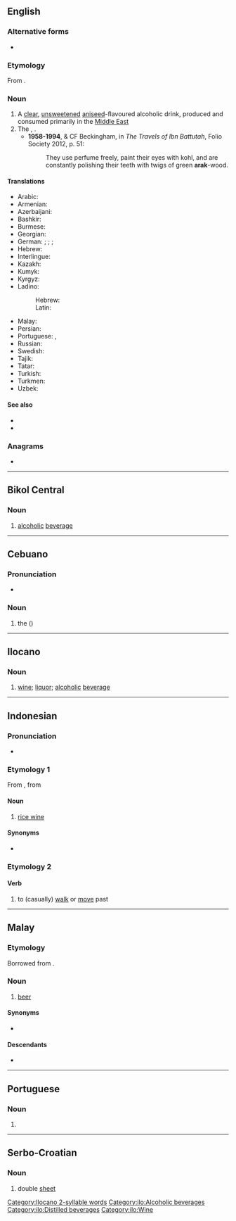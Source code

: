 {{also|árak|arák}}
==English==

===Alternative forms===
* {{alter|en|araq|arrack|rack}}

===Etymology===
From {{bor|en|ar|عَرَق}}.

===Noun===
{{en-noun|-|s}}

# A [[clear]], [[unsweetened]] [[aniseed]]-flavoured alcoholic drink, produced and consumed primarily in the [[Middle East]]
# The {{vern|toothbrush tree}}, {{taxlink|Salvadora persica|species|noshow=1}}.
#* '''1958-1994''', {{w|Hamilton Gibb}} & CF Beckingham, in ''The Travels of Ibn Battutah'', Folio Society 2012, p. 51:
#*: They use perfume freely, paint their eyes with kohl, and are constantly polishing their teeth with twigs of green '''arak'''-wood.

====Translations====
{{trans-top|a Middle Eastern aniseed-flavoured alcoholic drink}}
* Arabic: {{t|ar|عَرَق|m}}
* Armenian: {{t+|hy|արաղ}}
* Azerbaijani: {{t+|az|araq}}
* Bashkir: {{t|ba|араҡы}}
* Burmese: {{t+|my|အရက်}}
* Georgian: {{t|ka|არაყი}}
* German: {{t+|de|Anisschnaps|m}}; {{t+|de|Arak|m}}; {{t+|de|Ouzo|m}}; {{t+|de|Raki|m}}
* Hebrew: {{t+|he|עַרַק|m|tr=arák}}
* Interlingue: {{t|ie|aracc}}
* Kazakh: {{t|kk|арақ}}
* Kumyk: {{t|kum|гьаракъы|tr=haraqı}}
* Kyrgyz: {{t+|ky|арак}}
* Ladino:
*: Hebrew: {{t|lad|ראקי|m}}
*: Latin: {{t|lad|raki|m}}
{{trans-mid}}
* Malay: {{t|ms|arak}}
* Persian: {{t+|fa|عرق|tr='araq}}
* Portuguese: {{t|pt|áraque|m}}, {{t|pt|arak|m}}
* Russian: {{t+|ru|ара́к|m}}
* Swedish: {{t+|sv|arrak|c}}
* Tajik: {{t|tg|арақ}}
* Tatar: {{t+|tt|аракы}}
* Turkish: {{t+|tr|rakı}}
* Turkmen: {{t+|tk|arak}}
* Uzbek: {{t+|uz|aroq}}
{{trans-bottom}}

====See also====
* {{l|en|raki}}
* {{pedia|Arak (distilled beverage)}}

===Anagrams===
* {{anagrams|en|a=aakr|Kara|kara|rak'a}}

----

==Bikol Central==

===Noun===
{{head|bcl|noun}}

# [[alcoholic]] [[beverage]]

----

==Cebuano==

===Pronunciation===
* {{hyph|ceb|a|rak|lang=ceb}}

===Noun===
{{head|ceb|noun}}

# the {{vern|Philippine trogon}} ({{taxlink|Harpactes ardens|species|ver=190415}})

{{topics|ceb|Birds}}

----

==Ilocano==

===Noun===
{{head|ilo|noun}}
#[[wine]]; [[liquor]]; [[alcoholic]] [[beverage]]

[[Category:Ilocano 2-syllable words]]
[[Category:ilo:Alcoholic beverages]]
[[Category:ilo:Distilled beverages]]
[[Category:ilo:Wine]]

----

==Indonesian==

===Pronunciation===
* {{IPA|/a.rak/|lang=id}}

===Etymology 1===
From {{inh|id|ms|arak}}, from {{der|id|ar|عَرَق}}

====Noun====
{{id-noun}}

# [[rice wine]]

====Synonyms====
* {{l|id|tuak}}

===Etymology 2===

====Verb====
{{id-verb}}

# to (casually) [[walk]] or [[move]] past

----

==Malay==

===Etymology===
Borrowed from {{bor|ms|ar|عَرَق}}.

===Noun===
{{ms-noun|j=ارق|pl=-}}

# [[beer]]

====Synonyms====
* {{l|ms|bir}}

====Descendants====
* {{desc|id|arak}}

----

==Portuguese==

===Noun===
{{pt-noun|m|s}}

# {{alternative form of|áraque|lang=pt}}

----

==Serbo-Croatian==

===Noun===
{{sh-noun|g=m}}

# double [[sheet]]
